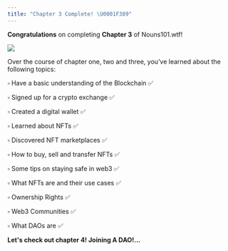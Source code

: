 ```yaml
---
title: "Chapter 3 Complete! \U0001F389"
---
```


**Congratulations** on completing **Chapter 3** of Nouns101.wtf!

![](/assets/lil-classroom.webp)

Over the course of chapter one, two and three, you’ve learned about the following topics:

▫ Have a basic understanding of the Blockchain ✅

▫ Signed up for a crypto exchange ✅

▫ Created a digital wallet ✅

▫ Learned about NFTs ✅

▫ Discovered NFT marketplaces ✅

▫ How to buy, sell and transfer NFTs ✅

▫ Some tips on staying safe in web3 ✅

▫ What NFTs are and their use cases ✅

▫ Ownership Rights ✅

▫ Web3 Communities ✅

▫ What DAOs are ✅

**Let's check out chapter 4! Joining A DAO!...**
